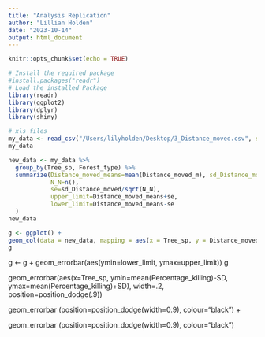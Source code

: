 ```yaml
---
title: "Analysis Replication"
author: "Lillian Holden"
date: "2023-10-14"
output: html_document
---
```


```r
knitr::opts_chunk$set(echo = TRUE)
```

```r
# Install the required package
#install.packages("readr")
# Load the installed Package
library(readr)
library(ggplot2)
library(dplyr)
library(shiny)
```

```r
# xls files
my_data <- read_csv("/Users/lilyholden/Desktop/3_Distance_moved.csv", show_col_types = TRUE)
my_data
```
```r
new_data <- my_data %>%  
  group_by(Tree_sp, Forest_type) %>%  
  summarize(Distance_moved_means=mean(Distance_moved_m), sd_Distance_moved=sd(Distance_moved_m),  
            N_N=n(),  
            se=sd_Distance_moved/sqrt(N_N),  
            upper_limit=Distance_moved_means+se,  
            lower_limit=Distance_moved_means-se
  )  
new_data
```



```r
g <- ggplot() + 
geom_col(data = new_data, mapping = aes(x = Tree_sp, y = Distance_moved_means, group = , fill = Forest_type), colour = "black", position = "dodge") 
g
```
g <- g + geom_errorbar(aes(ymin=lower_limit, ymax=upper_limit))
g

geom_errorbar(aes(x=Tree_sp, ymin=mean(Percentage_killing)-SD, ymax=mean(Percentage_killing)+SD), width=.2, position=position_dodge(.9))

geom_errorbar (position=position_dodge(width=0.9), colour="black") +

geom_errorbar (position=position_dodge(width=0.9), colour="black")
